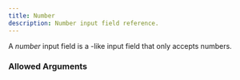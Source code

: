 ```yaml
---
title: Number
description: Number input field reference.
---
```



<InputFieldInfo type={InputFieldType.NUMBER}></InputFieldInfo>

A _number_ input field is a <InputFieldLink type={InputFieldType.TEXT}></InputFieldLink>-like input field that only accepts numbers.

### Allowed Arguments

<InputFieldAllowedArguments type={InputFieldType.NUMBER}></InputFieldAllowedArguments>
